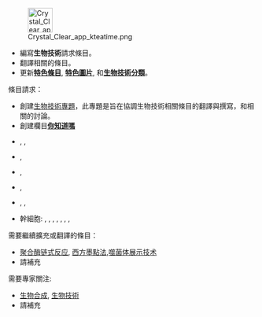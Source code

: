 [[File:Crystal_Clear_app_kteatime.png|50px]]

* 編寫'''生物技術'''請求條目。
* 翻譯相關的條目。
* 更新'''[[Portal:生物技術/特色條目|特色條目]]''', '''[[Portal:生物科技/特色圖片|特色圖片]]''', 和'''[[:Category:生物技術|生物技術分類]]'''。

;條目請求：
* 創建[[Wikipedia:生物技術專題|生物技術專題]]，此專題是旨在協調生物技術相關條目的翻譯與撰寫，和相關的討論。
* 創建欄目'''[[Portal:生物技術/你知道嗎|你知道嗎]]'''
* {{le|生物技術史|History of biotechnology}}, {{le|生物技術年表|Timeline of biotechnology}}, {{le|生物技術公司列表|List of biotechnology companies}}
* {{link-en|蛋白质纯化|Protein purification}},{{link-en|蛋白质测序|Protein sequencing}}
* {{le|雜交瘤細胞技術|Hybridoma technology}}, {{le|環境生物技術|Environmental biotechnology}}
* {{le|微生物降解|Microbial biodegradation}}, {{le|納米生物技術|Nanobiotechnology}}
* {{le|生物機器人學|Biorobotics}}, {{le|納米生物技術|Nanobiotechnology}}, {{le|生物技術的競賽和獎項|Competitions and prizes in biotechnology}}

* 幹細胞: {{le|神經幹細胞|Neural stem cell}}, {{le|內皮幹細胞|Endothelial stem cell}}, {{tsl|en|Callus (cell biology)|癒傷組織}}, {{le |幹細胞爭議|Stem cell controversy}}, {{le|幹細胞系|Stem cell line}}, {{le|幹細胞法律|Stem cell laws}}, {{le|美國干細胞法律和政策|Stem cell laws and policy in the United States}}, {{le|自體移植|Autotransplantation}}
<!--
* {{le||}}, {{le||}}, {{le||}}
-->

;需要繼續擴充或翻譯的條目：
* [[聚合酶链式反应|聚合酶链式反应]], [[西方墨點法|西方墨點法]],[[噬菌体展示技术|噬菌体展示技术]]
* 請補充

;需要專家關注:
* [[生物合成|生物合成]], [[生物技術|生物技術]]
* 請補充